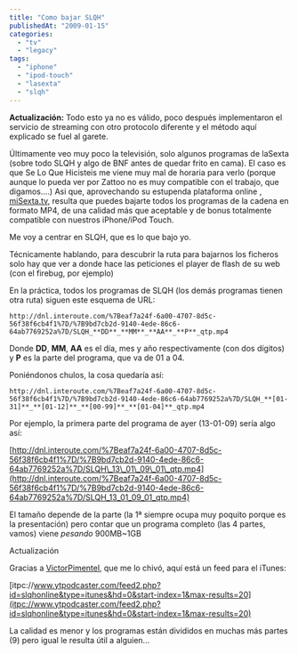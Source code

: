 ```yaml
---
title: "Como bajar SLQH"
publishedAt: "2009-01-15"
categories: 
  - "tv"
  - "legacy"
tags: 
  - "iphone"
  - "ipod-touch"
  - "lasexta"
  - "slqh"
---
```


**Actualización:** Todo esto ya no es válido, poco después implementaron el servicio de streaming con otro protocolo diferente y el método aquí explicado se fuel al garete.

Últimamente veo muy poco la televisión, solo algunos programas de laSexta (sobre todo SLQH y algo de BNF antes de quedar frito en cama). El caso es que Se Lo Que Hicisteis me viene muy mal de horaria para verlo (porque aunque lo pueda ver por Zattoo no es muy compatible con el trabajo, que digamos....) Asi que, aprovechando su estupenda plataforma online , [miSexta.tv](http://www.miSexta.tv), resulta que puedes bajarte todos los programas de la cadena en formato MP4, de una calidad más que aceptable y de bonus totalmente compatible con nuestros iPhone/iPod Touch.

Me voy a centrar en SLQH, que es lo que bajo yo.

Técnicamente hablando, para descubrir la ruta para bajarnos los ficheros solo hay que ver a donde hace las peticiones el player de flash de su web (con el firebug, por ejemplo)

En la práctica, todos los programas de SLQH (los demás programas tienen otra ruta) siguen este esquema de URL:

`http://dnl.interoute.com/%7Beaf7a24f-6a00-4707-8d5c-56f38f6cb4f1%7D/%7B9bd7cb2d-9140-4ede-86c6-64ab7769252a%7D/SLQH_**DD**_**MM**_**AA**_**P**_qtp.mp4`

Donde **DD**, **MM**, **AA** es el día, mes y año respectivamente (con dos dígitos) y **P** es la parte del programa, que va de 01 a 04.

Poniéndonos chulos, la cosa quedaría así:

`http://dnl.interoute.com/%7Beaf7a24f-6a00-4707-8d5c-56f38f6cb4f1%7D/%7B9bd7cb2d-9140-4ede-86c6-64ab7769252a%7D/SLQH_**[01-31]**_**[01-12]**_**[00-99]**_**[01-04]**_qtp.mp4`

Por ejemplo, la primera parte del programa de ayer (13-01-09) sería algo así:

[http://dnl.interoute.com/%7Beaf7a24f-6a00-4707-8d5c-56f38f6cb4f1%7D/%7B9bd7cb2d-9140-4ede-86c6-64ab7769252a%7D/SLQH\_13\_01\_09\_01\_qtp.mp4](http://dnl.interoute.com/%7Beaf7a24f-6a00-4707-8d5c-56f38f6cb4f1%7D/%7B9bd7cb2d-9140-4ede-86c6-64ab7769252a%7D/SLQH_13_01_09_01_qtp.mp4)

El tamaño depende de la parte (la 1ª siempre ocupa muy poquito porque es la presentación) pero contar que un programa completo (las 4 partes, vamos) viene _pesando_ 900MB~1GB

Actualización

Gracias a [VictorPimentel](http://www.twitter.com/VictorPimentel), que me lo chivó, aquí está un feed para el iTunes:

[itpc://www.ytpodcaster.com/feed2.php?id=slqhonline&type=itunes&hd=0&start-index=1&max-results=20](itpc://www.ytpodcaster.com/feed2.php?id=slqhonline&type=itunes&hd=0&start-index=1&max-results=20)

La calidad es menor y los programas están divididos en muchas más partes (9) pero igual le resulta útil a alguien...

